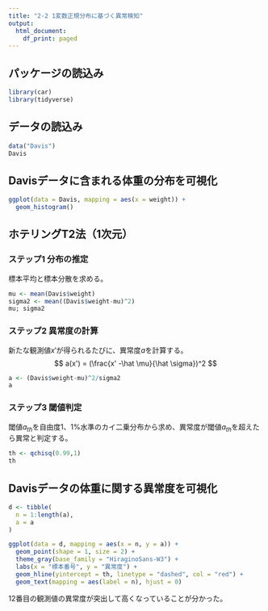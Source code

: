 ```yaml
---
title: "2-2 1変数正規分布に基づく異常検知"
output:
  html_document:
    df_print: paged
---
```

## パッケージの読込み
```r
library(car)
library(tidyverse)
```

## データの読込み
```r
data("Davis")
Davis
```

## Davisデータに含まれる体重の分布を可視化
```r
ggplot(data = Davis, mapping = aes(x = weight)) +
  geom_histogram()
```

## ホテリングT2法（1次元）
### ステップ1 分布の推定
標本平均と標本分散を求める。
```r
mu <- mean(Davis$weight)
sigma2 <- mean((Davis$weight-mu)^2)
mu; sigma2
```

### ステップ2 異常度の計算
新たな観測値$x'$が得られるたびに、異常度$a$を計算する。
$$
  a(x') = (\frac{x' -\hat \mu}{\hat \sigma})^2
$$
```r
a <- (Davis$weight-mu)^2/sigma2
a
```

### ステップ3 閾値判定
閾値$a_{th}$を自由度1、1%水準のカイ二乗分布から求め、異常度が閾値$a_{th}$を超えたら異常と判定する。
```r
th <- qchisq(0.99,1)
th
```

## Davisデータの体重に関する異常度を可視化
```r
d <- tibble(
  n = 1:length(a),
  a = a
)

ggplot(data = d, mapping = aes(x = n, y = a)) +
  geom_point(shape = 1, size = 2) +
  theme_gray(base_family = "HiraginoSans-W3") +
  labs(x = "標本番号", y = "異常度") +
  geom_hline(yintercept = th, linetype = "dashed", col = "red") +
  geom_text(mapping = aes(label = n), hjust = 0)
```

12番目の観測値の異常度が突出して高くなっていることが分かった。


